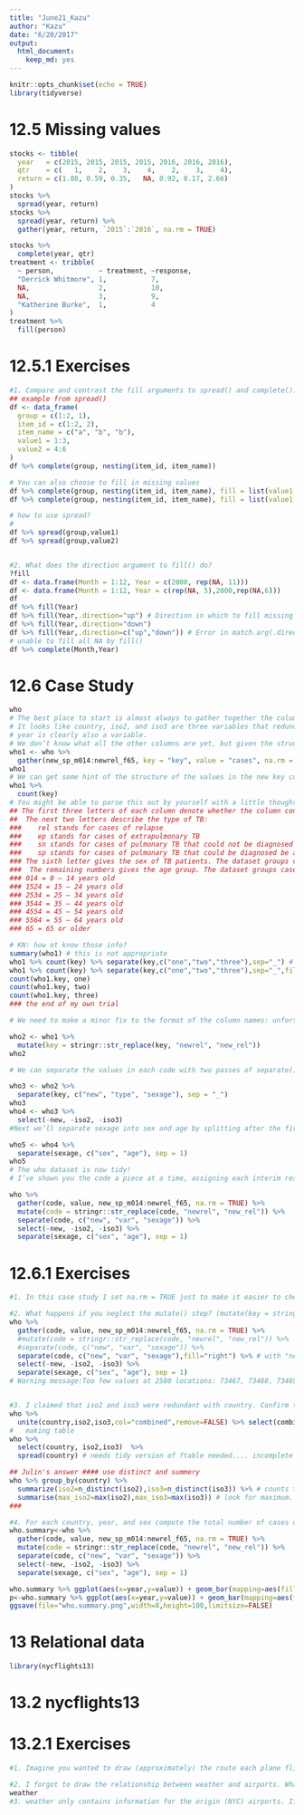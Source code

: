 ```yaml
---
title: "June21_Kazu"
author: "Kazu"
date: "6/20/2017"
output: 
  html_document: 
    keep_md: yes
---
```


```r
knitr::opts_chunk$set(echo = TRUE)
library(tidyverse)
```
# 12.5 Missing values
```r
stocks <- tibble(
  year   = c(2015, 2015, 2015, 2015, 2016, 2016, 2016),
  qtr    = c(   1,    2,    3,    4,    2,    3,    4),
  return = c(1.88, 0.59, 0.35,   NA, 0.92, 0.17, 2.66)
)
stocks %>% 
  spread(year, return)
stocks %>% 
  spread(year, return) %>% 
  gather(year, return, `2015`:`2016`, na.rm = TRUE)

stocks %>% 
  complete(year, qtr)
treatment <- tribble(
  ~ person,           ~ treatment, ~response,
  "Derrick Whitmore", 1,           7,
  NA,                 2,           10,
  NA,                 3,           9,
  "Katherine Burke",  1,           4
)
treatment %>% 
  fill(person)

```
# 12.5.1 Exercises
```r
#1. Compare and contrast the fill arguments to spread() and complete().
## example from spread()
df <- data_frame(
  group = c(1:2, 1),
  item_id = c(1:2, 2),
  item_name = c("a", "b", "b"),
  value1 = 1:3,
  value2 = 4:6
)
df %>% complete(group, nesting(item_id, item_name))

# You can also choose to fill in missing values
df %>% complete(group, nesting(item_id, item_name), fill = list(value1 = 0))
df %>% complete(group, nesting(item_id, item_name), fill = list(value1 = 0,value2 = "no data")) # you can control what will be filled in each column.

# how to use spread?
# 
df %>% spread(group,value1)
df %>% spread(group,value2)


#2. What does the direction argument to fill() do?
?fill
df <- data.frame(Month = 1:12, Year = c(2000, rep(NA, 11)))
df <- data.frame(Month = 1:12, Year = c(rep(NA, 5),2000,rep(NA,6)))
df
df %>% fill(Year)
df %>% fill(Year,.direction="up") # Direction in which to fill missing values. Currently either "down" (the default) or "up". ????
df %>% fill(Year,.direction="down")
df %>% fill(Year,.direction=c("up","down")) # Error in match.arg(.direction) : 'arg' must be of length 1. 
# unable to fill all NA by fill()
df %>% complete(Month,Year) 
```
# 12.6 Case Study
```r
who
# The best place to start is almost always to gather together the columns that are not variables. Let’s have a look at what we’ve got:
# It looks like country, iso2, and iso3 are three variables that redundantly specify the country.
# year is clearly also a variable.
# We don’t know what all the other columns are yet, but given the structure in the variable names (e.g. new_sp_m014, new_ep_m014, new_ep_f014) these are likely to be values, not variables.
who1 <- who %>% 
  gather(new_sp_m014:newrel_f65, key = "key", value = "cases", na.rm = TRUE)
who1
# We can get some hint of the structure of the values in the new key column by counting them:
who1 %>% 
  count(key)
# You might be able to parse this out by yourself with a little thought and some experimentation, but luckily we have the data dictionary handy. It tells us:
## The first three letters of each column denote whether the column contains new or old cases of TB. In this dataset, each column contains new cases.
##  The next two letters describe the type of TB:
###    rel stands for cases of relapse
###    ep stands for cases of extrapulmonary TB
###    sn stands for cases of pulmonary TB that could not be diagnosed by a pulmonary smear (smear negative)
###    sp stands for cases of pulmonary TB that could be diagnosed be a pulmonary smear (smear positive)
### The sixth letter gives the sex of TB patients. The dataset groups cases by males (m) and females (f).
###  The remaining numbers gives the age group. The dataset groups cases into seven age groups:
### 014 = 0 – 14 years old
### 1524 = 15 – 24 years old
### 2534 = 25 – 34 years old
### 3544 = 35 – 44 years old
### 4554 = 45 – 54 years old
### 5564 = 55 – 64 years old
### 65 = 65 or older

# KN: how ot know those info?
summary(who1) # this is not appropriate
who1 %>% count(key) %>% separate(key,c("one","two","three"),sep="_") # Warning message:Too few values at 14 locations: 43, 44, 45, 46, 47, 48, 49, 50, 51, 52, 53, 54, 55, 56 
who1 %>% count(key) %>% separate(key,c("one","two","three"),sep="_",fill="right") -> who1.key
count(who1.key, one)
count(who1.key, two)
count(who1.key, three)
### the end of my own trial

# We need to make a minor fix to the format of the column names: unfortunately the names are slightly inconsistent because instead of new_rel we have newrel (it’s hard to spot this here but if you don’t fix it we’ll get errors in subsequent steps). You’ll learn about str_replace() in strings, but the basic idea is pretty simple: replace the characters “newrel” with “new_rel”. This makes all variable names consistent.

who2 <- who1 %>% 
  mutate(key = stringr::str_replace(key, "newrel", "new_rel"))
who2

# We can separate the values in each code with two passes of separate(). The first pass will split the codes at each underscore.

who3 <- who2 %>% 
  separate(key, c("new", "type", "sexage"), sep = "_")
who3
who4 <- who3 %>% 
  select(-new, -iso2, -iso3)
#Next we’ll separate sexage into sex and age by splitting after the first character:

who5 <- who4 %>% 
  separate(sexage, c("sex", "age"), sep = 1)
who5
# The who dataset is now tidy!
# I’ve shown you the code a piece at a time, assigning each interim result to a new variable. This typically isn’t how you’d work interactively. Instead, you’d gradually build up a complex pipe:

who %>%
  gather(code, value, new_sp_m014:newrel_f65, na.rm = TRUE) %>% 
  mutate(code = stringr::str_replace(code, "newrel", "new_rel")) %>%
  separate(code, c("new", "var", "sexage")) %>% 
  select(-new, -iso2, -iso3) %>% 
  separate(sexage, c("sex", "age"), sep = 1)
```
# 12.6.1 Exercises
```r
#1. In this case study I set na.rm = TRUE just to make it easier to check that we had the correct values. Is this reasonable? Think about how missing values are represented in this dataset. Are there implicit missing values? What’s the difference between an NA and zero?

#2. What happens if you neglect the mutate() step? (mutate(key = stringr::str_replace(key, "newrel", "new_rel")))
who %>%
  gather(code, value, new_sp_m014:newrel_f65, na.rm = TRUE) %>% 
  #mutate(code = stringr::str_replace(code, "newrel", "new_rel")) %>%
  #separate(code, c("new", "var", "sexage")) %>% 
  separate(code, c("new", "var", "sexage"),fill="right") %>% # with "newrel" row has only two 
  select(-new, -iso2, -iso3) %>% 
  separate(sexage, c("sex", "age"), sep = 1)
# Warning message:Too few values at 2580 locations: 73467, 73468, 73469, 73470, 73471, 73472, 73473, 73474, 73475, 73476, 73477, 73478, 73479, 73480, 73481, 73482, 73483, 73484, 73485, 73486, ... 


#3. I claimed that iso2 and iso3 were redundant with country. Confirm this claim.
who %>% 
  unite(country,iso2,iso3,col="combined",remove=FALSE) %>% select(combined) %>% count(combined) # this is not what I want
#   making table
who %>% 
  select(country, iso2,iso3)  %>%
  spread(country) # needs tidy version of ftable needed.... incomplete

## Julin's answer #### use distinct and summery
who %>% group_by(country) %>% 
  summarize(iso2=n_distinct(iso2),iso3=n_distinct(iso3)) %>% # counts the number of distinct classes of iso2 and iso 3 per country
  summarise(max_iso2=max(iso2),max_iso3=max(iso3)) # look for maximum.  
###

#4. For each country, year, and sex compute the total number of cases of TB. Make an informative visualisation of the data.
who.summary<-who %>%
  gather(code, value, new_sp_m014:newrel_f65, na.rm = TRUE) %>% 
  mutate(code = stringr::str_replace(code, "newrel", "new_rel")) %>%
  separate(code, c("new", "var", "sexage")) %>% 
  select(-new, -iso2, -iso3) %>% 
  separate(sexage, c("sex", "age"), sep = 1)

who.summary %>% ggplot(aes(x=year,y=value)) + geom_bar(mapping=aes(fill=age),stat="identity")
p<-who.summary %>% ggplot(aes(x=year,y=value)) + geom_bar(mapping=aes(fill=sex),stat="identity") + facet_grid(country~var,scales="free_y") + theme(strip.text.y = element_text(angle=0,size=3))
ggsave(file="who.summary.png",width=8,height=100,limitsize=FALSE)

```
# 13 Relational data
```r
library(nycflights13)
```
# 13.2 nycflights13
# 13.2.1 Exercises
```r
#1. Imagine you wanted to draw (approximately) the route each plane flies from its origin to its destination. What variables would you need? What tables would you need to combine?

#2. I forgot to draw the relationship between weather and airports. What is the relationship and how should it appear in the diagram?
weather
#3. weather only contains information for the origin (NYC) airports. If it contained weather records for all airports in the USA, what additional relation would it define with flights?


```